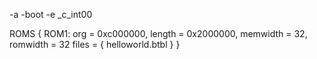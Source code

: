-a
-boot
-e _c_int00

ROMS
{
	ROM1:  org = 0xc000000, length = 0x2000000, memwidth = 32, romwidth = 32
	files = { helloworld.btbl }
}


